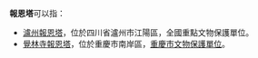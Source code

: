 '''報恩塔'''可以指：
* [[瀘州報恩塔|瀘州報恩塔]]，位於四川省瀘州市江陽區，全國重點文物保護單位。
* [[覺林寺報恩塔|覺林寺報恩塔]]，位於重慶市南岸區，[[重慶市文物保護單位|重慶市文物保護單位]]。
{{Disambig|消歧義索引|Cat=三字建築物消歧義}}